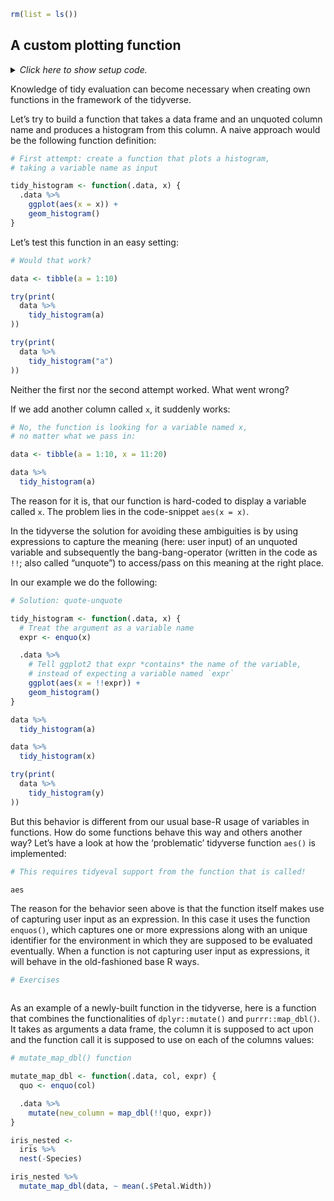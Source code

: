 ```r
rm(list = ls())
```


## A custom plotting function

<details><summary>*Click here to show setup code.*</summary>
```r
### A custom plotting function

```
```r
library(tidyverse)
library(rlang)
```
</details>

Knowledge of tidy evaluation can become necessary when creating own functions in the framework of the tidyverse.

Let's try to build a function that takes a data frame and an unquoted column name and produces a histogram from this column.
A naive approach would be the following function definition:

```r
# First attempt: create a function that plots a histogram,
# taking a variable name as input
```
```r
tidy_histogram <- function(.data, x) {
  .data %>%
    ggplot(aes(x = x)) +
    geom_histogram()
}
```

Let's test this function in an easy setting:

```r
# Would that work?
```
```r
data <- tibble(a = 1:10)

try(print(
  data %>%
    tidy_histogram(a)
))

try(print(
  data %>%
    tidy_histogram("a")
))
```

Neither the first nor the second attempt worked. What went wrong?

If we add another column called `x`, it suddenly works:

```r
# No, the function is looking for a variable named x,
# no matter what we pass in:
```
```r
data <- tibble(a = 1:10, x = 11:20)

data %>%
  tidy_histogram(a)
```

The reason for it is, that our function is hard-coded to display a variable called `x`.
The problem lies in the code-snippet `aes(x = x)`.

In the tidyverse the solution for avoiding these ambiguities is by using expressions to capture the meaning (here: user input) of an unquoted variable and subsequently the bang-bang-operator (written in the code as `!!`; also called "unquote") to access/pass on this meaning at the right place.

In our example we do the following:

```r
# Solution: quote-unquote
```
```r
tidy_histogram <- function(.data, x) {
  # Treat the argument as a variable name
  expr <- enquo(x)

  .data %>%
    # Tell ggplot2 that expr *contains* the name of the variable,
    # instead of expecting a variable named `expr`
    ggplot(aes(x = !!expr)) +
    geom_histogram()
}

data %>%
  tidy_histogram(a)

data %>%
  tidy_histogram(x)

try(print(
  data %>%
    tidy_histogram(y)
))
```

But this behavior is different from our usual base-R usage of variables in functions.
How do some functions behave this way and others another way?
Let's have a look at how the 'problematic' tidyverse function `aes()` is implemented:

```r
# This requires tidyeval support from the function that is called!
```
```r
aes
```

The reason for the behavior seen above is that the function itself makes use of capturing user input as an expression.
In this case it uses the function `enquos()`, which captures one or more expressions along with an unique identifier for the environment in which they are supposed to be evaluated eventually.
When a function is not capturing user input as expressions, it will behave in the old-fashioned base R ways.

```r
# Exercises
```
```r

```

As an example of a newly-built function in the tidyverse, here is a function that combines the functionalities of `dplyr::mutate()` and `purrr::map_dbl()`.
It takes as arguments a data frame, the column it is supposed to act upon and the function call it is supposed to use on each of the columns values:

```r
# mutate_map_dbl() function
```
```r
mutate_map_dbl <- function(.data, col, expr) {
  quo <- enquo(col)

  .data %>%
    mutate(new_column = map_dbl(!!quo, expr))
}

iris_nested <-
  iris %>%
  nest(-Species)

iris_nested %>%
  mutate_map_dbl(data, ~ mean(.$Petal.Width))
```

